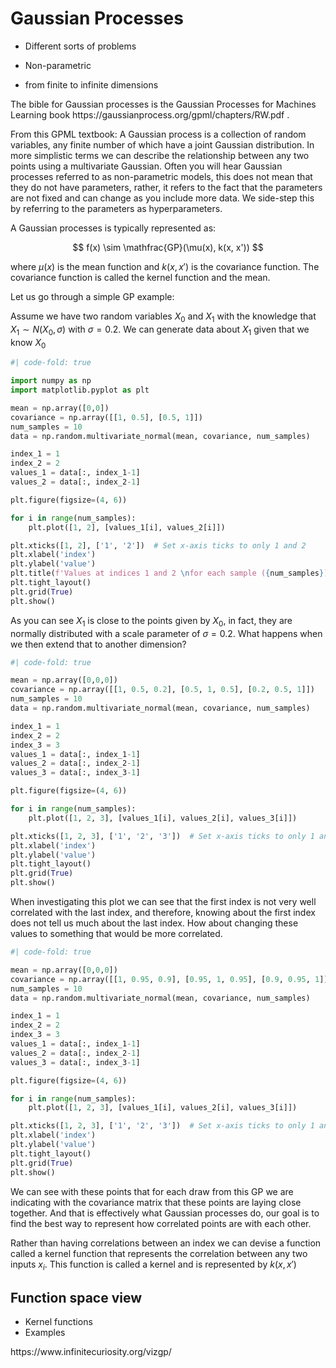 # Gaussian Processes

- Different sorts of problems
- Non-parametric

- from finite to infinite dimensions

The bible for Gaussian processes is the Gaussian Processes for
Machines Learning book https://gaussianprocess.org/gpml/chapters/RW.pdf .

From this GPML textbook: A Gaussian process is a collection of random variables,
any finite number of which have a joint Gaussian distribution. In more simplistic terms we can
describe the relationship between any two points using a multivariate Gaussian. Often
you will hear Gaussian processes referred to as non-parametric models, this does not
mean that they do not have parameters, rather, it refers to the fact that the parameters
are not fixed and can change as you include more data. We side-step this by referring to
the parameters as hyperparameters.

A Gaussian processes is typically represented as:

$$
  f(x) \sim \mathfrac{GP}(\mu(x), k(x, x'))
$$

where $\mu(x)$ is the mean function and $k(x, x')$ is the covariance function. The
covariance function is called the kernel function and the mean.

Let us go through a simple GP example:

Assume we have two random variables $X_0$ and $X_1$ with the knowledge that $X_1 \sim N(X_0, \sigma)$
with $\sigma = 0.2$. We can generate data about $X_1$ given that we know $X_0$

```python
#| code-fold: true

import numpy as np
import matplotlib.pyplot as plt

mean = np.array([0,0])
covariance = np.array([[1, 0.5], [0.5, 1]])
num_samples = 10
data = np.random.multivariate_normal(mean, covariance, num_samples)

index_1 = 1
index_2 = 2
values_1 = data[:, index_1-1]
values_2 = data[:, index_2-1]

plt.figure(figsize=(4, 6))

for i in range(num_samples):
    plt.plot([1, 2], [values_1[i], values_2[i]])

plt.xticks([1, 2], ['1', '2'])  # Set x-axis ticks to only 1 and 2
plt.xlabel('index')
plt.ylabel('value')
plt.title(f'Values at indices 1 and 2 \nfor each sample ({num_samples})')
plt.tight_layout()
plt.grid(True)
plt.show()
```

As you can see $X_1$ is close to the points given by $X_0$, in fact,
they are normally distributed with a scale parameter of $\sigma = 0.2$.
What happens when we then extend that to another dimension?


```python
#| code-fold: true

mean = np.array([0,0,0])
covariance = np.array([[1, 0.5, 0.2], [0.5, 1, 0.5], [0.2, 0.5, 1]])
num_samples = 10
data = np.random.multivariate_normal(mean, covariance, num_samples)

index_1 = 1
index_2 = 2
index_3 = 3
values_1 = data[:, index_1-1]
values_2 = data[:, index_2-1]
values_3 = data[:, index_3-1]

plt.figure(figsize=(4, 6))

for i in range(num_samples):
    plt.plot([1, 2, 3], [values_1[i], values_2[i], values_3[i]])

plt.xticks([1, 2, 3], ['1', '2', '3'])  # Set x-axis ticks to only 1 and 2
plt.xlabel('index')
plt.ylabel('value')
plt.tight_layout()
plt.grid(True)
plt.show()
```
When investigating this plot we can see that the first index is not
very well correlated with the last index, and therefore, knowing about
the first index does not tell us much about the last index. How about changing
these values to something that would be more correlated.

```python
#| code-fold: true

mean = np.array([0,0,0])
covariance = np.array([[1, 0.95, 0.9], [0.95, 1, 0.95], [0.9, 0.95, 1]])
num_samples = 10
data = np.random.multivariate_normal(mean, covariance, num_samples)

index_1 = 1
index_2 = 2
index_3 = 3
values_1 = data[:, index_1-1]
values_2 = data[:, index_2-1]
values_3 = data[:, index_3-1]

plt.figure(figsize=(4, 6))

for i in range(num_samples):
    plt.plot([1, 2, 3], [values_1[i], values_2[i], values_3[i]])

plt.xticks([1, 2, 3], ['1', '2', '3'])  # Set x-axis ticks to only 1 and 2
plt.xlabel('index')
plt.ylabel('value')
plt.tight_layout()
plt.grid(True)
plt.show()
```

We can see with these points that for each draw from this GP we are indicating
with the covariance matrix that these points are laying close together. And that
is effectively what Gaussian processes do, our goal is to find the best way to
represent how correlated points are with each other.

Rather than having correlations between an index we can devise a function
called a kernel function that represents the correlation between any two inputs $x_i$.
This function is called a kernel and is represented by $k(x, x')$


## Function space view
- Kernel functions
- Examples

https://www.infinitecuriosity.org/vizgp/

